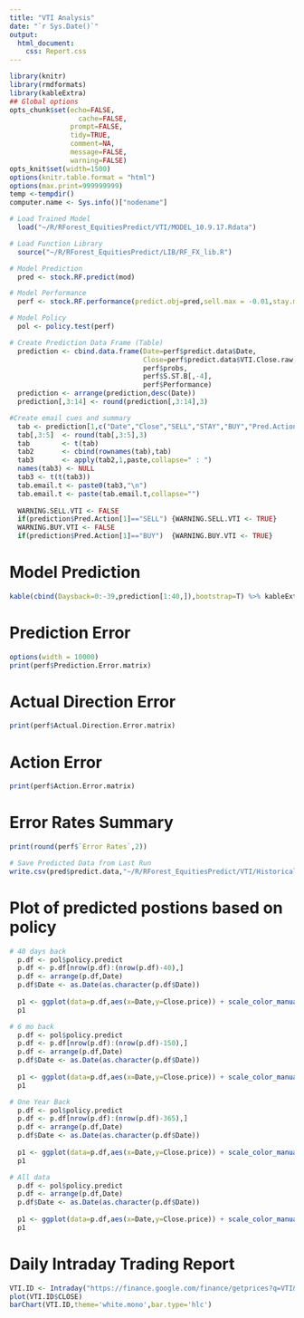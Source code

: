 ---
title: "VTI Analysis"
date: "`r Sys.Date()`"
output: 
  html_document:
    css: Report.css
---

```{r knitr_init, echo=FALSE, cache=FALSE,warning=FALSE,message=FALSE}
library(knitr)
library(rmdformats)
library(kableExtra)
## Global options
opts_chunk$set(echo=FALSE,
	             cache=FALSE,
               prompt=FALSE,
               tidy=TRUE,
               comment=NA,
               message=FALSE,
               warning=FALSE)
opts_knit$set(width=1500)
options(knitr.table.format = "html") 
options(max.print=999999999)
temp <-tempdir()
computer.name <- Sys.info()["nodename"]
```

```{r include=FALSE,warning=FALSE,message=FALSE}
# Load Trained Model
  load("~/R/RForest_EquitiesPredict/VTI/MODEL_10.9.17.Rdata")

# Load Function Library
  source("~/R/RForest_EquitiesPredict/LIB/RF_FX_lib.R")

# Model Prediction
  pred <- stock.RF.predict(mod)

# Model Performance
  perf <- stock.RF.performance(predict.obj=pred,sell.max = -0.01,stay.max = 0.01,buy.max = 99,sell.t=0.6,buy.t=0.6)

# Model Policy
  pol <- policy.test(perf)
```

```{r}
# Create Prediction Data Frame (Table)
  prediction <- cbind.data.frame(Date=perf$predict.data$Date,
                                 Close=perf$predict.data$VTI.Close.raw,
                                 perf$probs,
                                 perf$S.ST.B[,-4],
                                 perf$Performance)
  prediction <- arrange(prediction,desc(Date))
  prediction[,3:14] <- round(prediction[,3:14],3)

#Create email cues and summary
  tab <- prediction[1,c("Date","Close","SELL","STAY","BUY","Pred.Action")]
  tab[,3:5]  <- round(tab[,3:5],3)
  tab        <- t(tab)
  tab2       <- cbind(rownames(tab),tab)
  tab3       <- apply(tab2,1,paste,collapse=" : ")
  names(tab3) <- NULL
  tab3 <- t(t(tab3))
  tab.email.t <- paste0(tab3,"\n")
  tab.email.t <- paste(tab.email.t,collapse="")
  
  WARNING.SELL.VTI <- FALSE
  if(prediction$Pred.Action[1]=="SELL") {WARNING.SELL.VTI <- TRUE}
  WARNING.BUY.VTI <- FALSE
  if(prediction$Pred.Action[1]=="BUY")  {WARNING.BUY.VTI <- TRUE}
```

# Model Prediction

```{r}
kable(cbind(Daysback=0:-39,prediction[1:40,]),bootstrap=T) %>% kableExtra::kable_styling(bootstrap_options = c("striped", "hover"))
```

# Prediction Error

```{r}
options(width = 10000)
print(perf$Prediction.Error.matrix)
```

# Actual Direction Error

```{r}
print(perf$Actual.Direction.Error.matrix)
```

# Action Error

```{r}
print(perf$Action.Error.matrix)
```
# Error Rates Summary

```{r}
print(round(perf$`Error Rates`,2))
```

```{r}
# Save Predicted Data from Last Run
write.csv(pred$predict.data,"~/R/RForest_EquitiesPredict/VTI/HistoricalData/VTI_pred_data.csv")
```

# Plot of predicted postions based on policy

```{r}
# 40 days back
  p.df <- pol$policy.predict
  p.df <- p.df[nrow(p.df):(nrow(p.df)-40),]
  p.df <- arrange(p.df,Date)
  p.df$Date <- as.Date(as.character(p.df$Date))
  
  p1 <- ggplot(data=p.df,aes(x=Date,y=Close.price)) + scale_color_manual(values=rev(hue_pal()(2)))  + geom_vline(mapping=aes(xintercept = Date,color=Position),size=2) + geom_line(size=1.5) + theme_bw() +ggtitle("40 days back") 
  p1

# 6 mo back
  p.df <- pol$policy.predict
  p.df <- p.df[nrow(p.df):(nrow(p.df)-150),]
  p.df <- arrange(p.df,Date)
  p.df$Date <- as.Date(as.character(p.df$Date))
  
  p1 <- ggplot(data=p.df,aes(x=Date,y=Close.price)) + scale_color_manual(values=rev(hue_pal()(2))) + geom_vline(mapping=aes(xintercept = Date,color=Position),size=2) + geom_line(size=1.5) + theme_bw() +ggtitle("150 days back") + scale_color_manual(values=hue_pal()(2))
  p1

# One Year Back
  p.df <- pol$policy.predict
  p.df <- p.df[nrow(p.df):(nrow(p.df)-365),]
  p.df <- arrange(p.df,Date)
  p.df$Date <- as.Date(as.character(p.df$Date))
  
  p1 <- ggplot(data=p.df,aes(x=Date,y=Close.price)) + scale_color_manual(values=rev(hue_pal()(2))) + geom_vline(mapping=aes(xintercept = Date,color=Position),size=2) + geom_line(size=1.5) + theme_bw() +ggtitle("One year back") + scale_color_manual(values=hue_pal()(2))
  p1

# All data
  p.df <- pol$policy.predict
  p.df <- arrange(p.df,Date)
  p.df$Date <- as.Date(as.character(p.df$Date))
  
  p1 <- ggplot(data=p.df,aes(x=Date,y=Close.price)) + scale_color_manual(values=rev(hue_pal()(2))) + geom_vline(mapping=aes(xintercept = Date,color=Position),size=2) + geom_line(size=0.5) + theme_bw() +ggtitle("All Data") + scale_color_manual(values=hue_pal()(2))
  p1
```

# Daily Intraday Trading Report

```{r}
VTI.ID <- Intraday("https://finance.google.com/finance/getprices?q=VTI&x=NYSEARCA&i=60&p=1d&f=d,c,h,l,o,v")
plot(VTI.ID$CLOSE)
barChart(VTI.ID,theme='white.mono',bar.type='hlc')
```

